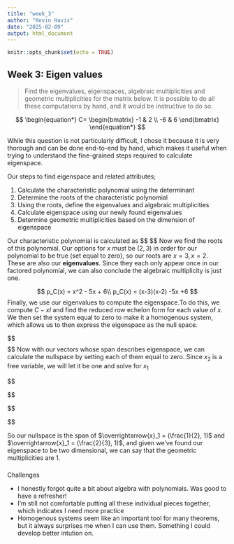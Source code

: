 ```yaml
---
title: "week_3"
author: "Kevin Havis"
date: "2025-02-09"
output: html_document
---
```


```r
knitr::opts_chunk$set(echo = TRUE)
```

## Week 3: Eigen values

>Find the eigenvalues, eigenspaces, algebraic multiplicities and geometric multiplicities for the matrix below. It is possible to do all these computations by hand, and it would be instructive to do so. 

$$
\begin{equation*}
C=
\begin{bmatrix}
 -1 & 2 \\
 -6 & 6
\end{bmatrix}
\end{equation*}
$$

While this question is not particularly difficult, I chose it because it is very thorough and can be done end-to-end by hand, which makes it useful when trying to understand the fine-grained steps required to calculate eigenspace.

Our steps to find eigenspace and related attributes;

1. Calculate the characteristic polynomial using the determinant
2. Determine the roots of the characteristic polynomial
3. Using the roots, define the eigenvalues and algebraic multiplicities
4. Calculate eigenspace using our newly found eigenvalues
5. Determine geometric multiplicities based on the dimension of eigenspace


Our characteristic polynomial is calculated as 
$$
\begin{align}
p_{C}({x})=det({C-xI_n})\\
p_{C}({x})=det({\begin{bmatrix}
 -1 & 2 \\
 -6 & 6
\end{bmatrix}-x\begin{bmatrix}
 1 & 0 \\
 0 & 1
\end{bmatrix}})\\

p_{C}({x})=det({\begin{bmatrix}
 -1-x & 2 \\
 -6 & 6-x
\end{bmatrix}})\\

p_C(x)=(-1-x)(6-x) - (-12)\\

p_C(x) = -1(6-x) + -x(6-x) + 12\\

p_C(x) = -6 + x + -6x + x^2 + 12\\

p_C(x) = x^2 - 5x + 6\\

\end{align}
$$
Now we find the roots of this polynomial. Our options for $x$ must be $(2, 3)$ in order for our polynomial to be true (set equal to zero), so our roots are $x=3, x=2$. These are also our **eigenvalues**. Since they each only appear once in our factored polynomial, we can also conclude the algebraic multiplicity is just one.

$$
p_C(x) = x^2 - 5x + 6\\
p_C(x) = (x-3)(x-2) -5x +6
$$
Finally, we use our eigenvalues to compute the eigenspace.To do this, we compute $C-xI$ and find the reduced row echelon form for each value of $x$. We then set the system equal to zero to make it a homogenous system, which allows us to then express the eigenspace as the null space.

$$
\begin{align}
\lambda = 2\\
C-\lambda I = 
\begin{bmatrix}
-1 & 2\\
-6 & 6
\end{bmatrix} -
\begin{bmatrix}
2 & 0\\
0 & 2
\end{bmatrix} = 
\begin{bmatrix}
-3 & 2\\
-6 & 4
\end{bmatrix} =
\begin{bmatrix}
1 & \frac{-2}{3}\\
0 & 0
\end{bmatrix}

\end{align}
$$
$$
\begin{align}
\lambda = 3\\
C-\lambda I = 
\begin{bmatrix}
-1 & 2\\
-6 & 6
\end{bmatrix} -
\begin{bmatrix}
3 & 0\\
0 & 3
\end{bmatrix} = 
\begin{bmatrix}
-4 & 2\\
-6 & 3
\end{bmatrix} =
\begin{bmatrix}
1 & \frac{-1}{2}\\
0 & 0
\end{bmatrix}

\end{align}
$$
Now with our vectors whose span describes eigenspace, we can calculate the nullspace by setting each of them equal to zero. Since $x_2$ is a free variable, we will let it be one and solve for $x_1$

$$
\begin{align}
x_1 - \frac{2}{3}x_2 = 0\\
x_1 = \frac{2}{3}(1)\\
\overrightarrow{x}_1 = (\frac{2}{3}, 1)
\end{align}

$$

$$
\begin{align}
x_1 - \frac{1}{2}x_2 = 0\\
x_1 = \frac{1}{2}(1)\\
\overrightarrow{x}_1 = (\frac{1}{2}, 1)
\end{align}

$$

So our nullspace is the span of $\overrightarrow{x}_1 = (\frac{1}{2}, 1)$ and $\overrightarrow{x}_1 = (\frac{2}{3}, 1)$, and given we've found our eigenspace to be two dimensional,  we can say that the geometric multiplicities are 1.

###

Challenges

- I honestly forgot quite a bit about algebra with polynomials. Was good to have a refresher!
- I'm still not comfortable putting all these individual pieces together, which indicates I need more practice
- Homogenous systems seem like an important tool for many theorems, but it always surprises me when I can use them. Something I could develop better intution on.


